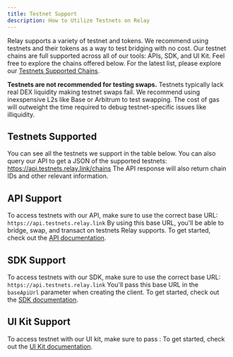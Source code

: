 ```yaml
---
title: Testnet Support
description: How to Utilize Testnets on Relay
---
```



Relay supports a variety of testnet and tokens. We recommend using testnets and their tokens as a way to test bridging with no cost. Our testnet chains are full 
supported across all of our tools: APIs, SDK, and UI Kit. Feel free to explore the chains offered below. For the latest list, please explore our
[Testnets Supported Chains](/resources/supported-chains#testnets).

<Tip>**Testnets are not recommended for testing swaps.** Testnets typically lack real DEX liquidity making testnet swaps fail. We recommend using 
inexspensive L2s like Base or Arbitrum to test swapping. The cost of gas will outweight the time required to debug testnet-specific issues like illiquidity.</Tip>

## Testnets Supported

You can see all the testnets we support in the table below. You can also query our API to get a JSON of the 
supported testnets: https://api.testnets.relay.link/chains The API response will also return chain IDs and other relevant information.

<Chains id="testnetChains"  env="testnets"/>

## API Support

To access testnets with our API, make sure to use the correct base URL: `https://api.testnets.relay.link` By using this base URL, you'll be able
to bridge, swap, and transact on testnets Relay supports. To get started, check out the [API documentation](/references/api/overview).

## SDK Support

To access testnets with our SDK, make sure to use the correct base URL: `https://api.testnets.relay.link` You'll pass this base URL in 
the `baseApiUrl` parameter when creating the client. To get started, check out the [SDK documentation](/references/sdk/getting-started).

## UI Kit Support

To access testnet with our UI kit, make sure to pass : 
To get started, check out the [UI Kit documentation](/references/relay-kit/overview).